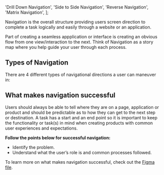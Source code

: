 
  'Drill Down Navigation',
  'Side to Side Navigation',
  'Reverse Navigation',
  'Matrix Navigation',
];

Navigation is the overall structure providing users screen direction to complete a task logically and easily through a website or an application. 

Part of creating a seamless appplication or interface is creating an obvious flow from one view/interaction to the next. Think of Navigation as a story map where you help guide your user through each process. 

## Types of Navigation

There are 4 different types of navigational directions a user can maneuver in:

<CardGrid cards={navCards} />

## What makes navigation successful

Users should always be able to tell where they are on a page, application or product and should be predictable as to how they can get to the next step or destination. A task has a start and an end point so it is important to keep the functionality or task(s) in mind when creating products with common user experiences and expectations.

**Follow the points below for successful navigation:**
- Identify the problem.
- Understand what the user’s role is and common processes followed.

To learn more on what makes navigation successful, check out the [Figma file](https://www.figma.com/file/b6hiokanRCwNnc93PpHdgQ/HPE-Design-System-Navigation?node-id=1647%3A9473).